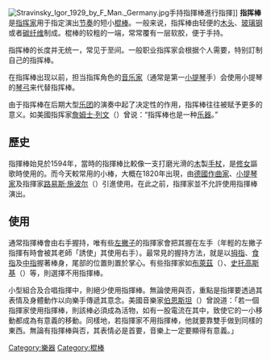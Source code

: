 {{unreferenced|time=2014-01-06T18:34:31+00:00}}
[[File:Stravinsky_Igor_1929_by_F_Man._Germany.jpg|right]]手持指揮棒進行指揮]]
'''指挥棒'''是[[指挥家|指挥家]]用于指定演出[[节奏|节奏]]的短小[[棍棒|棍棒]]。一般来说，指挥棒由轻便的[[木头|木头]]、[[玻璃钢|玻璃钢]]或者[[碳纤维|碳纤维]]制成。棍棒的较粗的一端，常常覆有一层软胶，便于手持。

指挥棒的长度并无统一，常见于{{convert|10|inch|cm}}至{{convert|24|inch|cm}}间。一般职业指挥家会根据个人需要，特别訂制自己的指挥棒。

在指挥棒出现以前，担当指挥角色的[[音乐家|音乐家]]（通常是第一[[小提琴|小提琴]]手）会使用小提琴的[[琴弓|琴弓]]来代替指挥棒。

由于指挥棒在后期大型[[乐团|乐团]]的演奏中起了决定性的作用，指挥棒往往被赋予更多的意义。如美國指挥家[[詹姆士·列文|詹姆士·列文]]（{{lang|en|James Levine}}）曾说：“指挥棒也是一种[[乐器|乐器]]。”

== 歷史 ==
指揮棒始見於1594年，當時的指揮棒比較像一支打磨光滑的[[木|木]]製[[手杖|手杖]]，是[[修女|修女]]謳歌時使用的。而今天較常用的小棒，大概在1820年出現，由[[德國|德國]][[作曲家|作曲家]]、[[小提琴家|小提琴家]]及指揮家[[路易斯·施波尔|路易斯·施波尔]]（{{lang|de|Louis Spohr}}）引進使用。在此之前，指揮家並不允許使用指揮棒演出。

== 使用 ==

通常指揮棒會由右手握持，唯有些[[左撇子|左撇子]]的指揮家會把其握在左手（年輕的左撇子指揮有時會被其老師「誘使」其使用右手{{来源请求}}）。最常見的握持方法，就是以[[拇指|拇指]]、[[食指|食指]]及[[中指|中指]]握著棒身，尾部的位置則置於掌心。有些指揮家如[[皮埃尔·布莱兹|布萊茲]]（{{lang|fr|Pierre Boulez}}）、[[利奥波德·斯托科夫斯基|史托高斯基]]（{{lang|en|Leopold Anthony Stokowski}}）等，則選擇不用指揮棒。

小型組合及合唱指揮中，則絕少使用指揮棒。無論使用與否，重點是指揮要透過其表情及身體動作以向樂手傳遞其意念。美國音樂家[[伦纳德·伯恩斯坦|伯恩斯坦]]（{{lang|en|Leonard Bernstein}}）曾說道：「若一個指揮家使用指揮棒，則該棒必須成為活物，如有一股電流在其中，致使它的一小移動都成為有意義的移動。同樣地，若指揮家不用指揮棒，他就要靠雙手做到同樣的東西。無論有指揮棒與否，其表情必是首要，音樂上一定要顯得有意義。」

{{Musical-instruments-stub}}

[[Category:樂器|Category:樂器]]
[[Category:棍棒|Category:棍棒]]